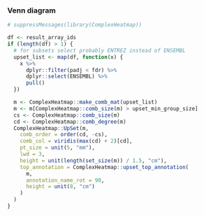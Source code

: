 ### Venn diagram

```r
# suppressMessages(library(ComplexHeatmap))

df <- result_array_ids
if (length(df) > 1) {
  # for subsets select probably ENTREZ instead of ENSEMBL
  upset_list <- map(df, function(x) {
    x %>%
      dplyr::filter(padj < fdr) %>%
      dplyr::select(ENSEMBL) %>%
      pull()
  })

  m <- ComplexHeatmap::make_comb_mat(upset_list)
  m <- m[ComplexHeatmap::comb_size(m) > upset_min_group_size]
  cs <- ComplexHeatmap::comb_size(m)
  cd <- ComplexHeatmap::comb_degree(m)
  ComplexHeatmap::UpSet(m,
    comb_order = order(cd, -cs),
    comb_col = viridis(max(cd) + 2)[cd],
    pt_size = unit(5, "mm"),
    lwd = 3,
    height = unit(length(set_size(m)) / 1.5, "cm"),
    top_annotation = ComplexHeatmap::upset_top_annotation(
      m,
      annotation_name_rot = 90,
      height = unit(8, "cm")
    )
  )
}
```


